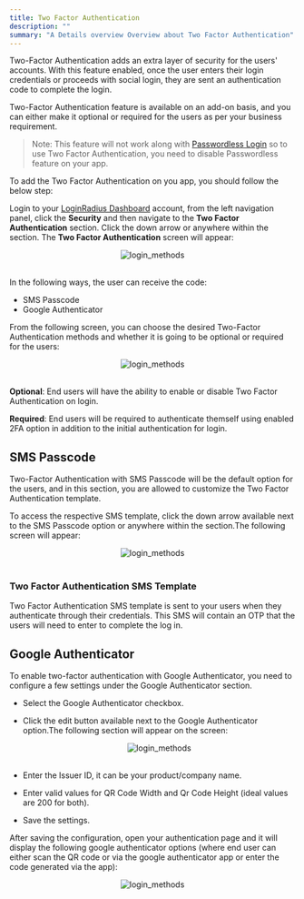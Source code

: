 ```yaml
---
title: Two Factor Authentication
description: ""
summary: "A Details overview Overview about Two Factor Authentication"
---
```


Two-Factor Authentication adds an extra layer of security for the users' accounts. With this feature enabled, once the user enters their login credentials or proceeds with social login, they are sent an authentication code to complete the login. 

Two-Factor Authentication feature is available on an add-on basis, and you can either make it optional or required for the users as per your business requirement.

> Note: This feature will not work along with [Passwordless Login](/howto/manage-passwordless-login/) so to use Two Factor Authentication, you need to disable Passwordless feature on your app.

To add the Two Factor Authentication on you app, you should follow the below step:

Login to your [LoginRadius Dashboard](https://dashboard.loginradius.com/dashboard) account, from the left navigation panel, click the **Security** and then navigate to the **Two Factor Authentication** section.  Click the down arrow or anywhere within the section. The **Two Factor Authentication** screen will appear:

<div style="text-align:center">
  <img src="../assets/security/two-factor-authentication/2fa.png" alt="login_methods" />
</div>
<br/>

In the following ways, the user can receive the code:

- SMS Passcode
- Google Authenticator

From the following screen, you can choose the desired Two-Factor Authentication methods and whether it is going to be optional or required for the users:

<div style="text-align:center">
  <img src="../assets/security/two-factor-authentication/main.png" alt="login_methods" />
</div>
<br/>


**Optional**: End users will have the ability to enable or disable Two Factor Authentication on login.

**Required**: End users will be required to authenticate themself using enabled 2FA option in addition to the initial authentication for login.

## SMS Passcode

Two-Factor Authentication with SMS Passcode will be the default option for the users, and in this section, you are allowed to customize the Two Factor Authentication template.

To access the respective SMS template, click the down arrow available next to the SMS Passcode option or anywhere within the section.The following screen will appear:

<div style="text-align:center">
  <img src="../assets/security/two-factor-authentication/onetimepasscode.png" alt="login_methods" />
</div>
<br/>

### Two Factor Authentication SMS Template

Two Factor Authentication SMS template is sent to your users when they authenticate through their credentials. This SMS will contain an OTP that the users will need to enter to complete the log in.

## Google Authenticator

To enable two-factor authentication with Google Authenticator, you need to configure a few settings under the Google Authenticator section.

- Select the Google Authenticator checkbox.
- Click the edit button available next to the Google Authenticator option.The following section will appear on the screen:

    <div style="text-align:center">
        <img src="../assets/security/two-factor-authentication/googleauth.png" alt="login_methods" />
    </div>
    <br/>
    
- Enter the Issuer ID, it can be your product/company name.
- Enter valid values for QR Code Width and Qr Code Height (ideal values are 200 for both).
- Save the settings.

After saving the configuration, open your authentication page and it will display the following google authenticator options (where end user can either scan the QR code or via the google authenticator app or enter the code generated via the app): 

<div style="text-align:center">
  <img src="../assets/security/two-factor-authentication/google-auth-page.png" alt="login_methods" />
</div>
<br/>